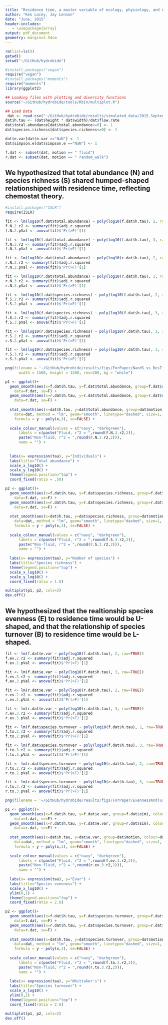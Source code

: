 ```yaml
---
title: "Residence time, a master variable of ecology, physiology, and natural selection"
author: "Ken Locey, Jay Lennon"
date: "June, 2015"
header-includes:
   - \usepackage{array}
output: pdf_document
geometry: margin=2.54cm
---
```



```r
rm(list=ls()) 
getwd() 
setwd("~/GitHub/hydrobide") 
```

```r
#install.packages("vegan") 
require("vegan") 
#install.packages("moments")
require("moments")
library(ggplot2)
```


```r
## Loading files with plotting and diversity functions
source("~/GitHub/hydrobide/tools/Rbin/multiplot.R")
```


```r
## Load Data
 dat <- read.csv("~/GitHub/hydrobide/results/simulated_data/2015_September/7_Sept/SimData.csv")  
dat$h.tau <- (dat$height * dat$width)/dat$flow.rate
dat$total.abundance[dat$total.abundance<=0] <- 1
dat$species.richness[dat$species.richness<=0] <- 1

dat$e.var[dat$e.var =="NaN"] <- 1
dat$simpson.e[dat$simpson.e =="NaN"] <- 1

f.dat <- subset(dat, motion == " fluid")
r.dat <- subset(dat, motion == " random_walk")
```

## We hypothesized that total abundance (N) and species richness (S) shared humped-shaped relationshiped with residence time, reflecting chemostat theory.


```r
#install.packages("ISLR")
require(ISLR)

fit <- lm(log10(f.dat$total.abundance) ~ poly(log10(f.dat$h.tau), 2, raw=TRUE))
f.N.2.r2 <- summary(fit)$adj.r.squared
f.N.2.pVal <- anova(fit)$'Pr(>F)'[1]

fit <- lm(log10(f.dat$total.abundance) ~ poly(log10(f.dat$h.tau), 3, raw=TRUE))
f.N.3.r2 <- summary(fit)$adj.r.squared
f.N.3.pVal <- anova(fit)$'Pr(>F)'[1]

fit <- lm(log10(r.dat$total.abundance) ~ poly(log10(r.dat$h.tau), 2, raw=TRUE))
r.N.2.r2 <- summary(fit)$adj.r.squared
r.N.2.pVal <- anova(fit)$'Pr(>F)'[1]

fit <- lm(log10(r.dat$total.abundance) ~ poly(log10(r.dat$h.tau), 3, raw=TRUE))
r.N.3.r2 <- summary(fit)$adj.r.squared
r.N.3.pVal <- anova(fit)$'Pr(>F)'[1]

fit <- lm(log10(f.dat$species.richness) ~ poly(log10(f.dat$h.tau), 2, raw=TRUE))
f.S.2.r2 <- summary(fit)$adj.r.squared
f.S.2.pVal <- anova(fit)$'Pr(>F)'[1]

fit <- lm(log10(f.dat$species.richness) ~ poly(log10(f.dat$h.tau), 3, raw=TRUE))
f.S.3.r2 <- summary(fit)$adj.r.squared
f.S.3.pVal <- anova(fit)$'Pr(>F)'[1]

fit <- lm(log10(r.dat$species.richness) ~ poly(log10(r.dat$h.tau), 2, raw=TRUE))
r.S.2.r2 <- summary(fit)$adj.r.squared
r.S.2.pVal <- anova(fit)$'Pr(>F)'[1]

fit <- lm(log10(r.dat$species.richness) ~ poly(log10(r.dat$h.tau), 3, raw=TRUE))
r.S.3.r2 <- summary(fit)$adj.r.squared
r.S.3.pVal <- anova(fit)$'Pr(>F)'[1]
```



```r
png(filename = '~/GitHub/hydrobide/results/figs/ForPaper/NandS_vs_ResTime.png',
      width = 1500, height = 1200, res=200, bg = "white")

p1 <- ggplot()+
  geom_smooth(aes(x=f.dat$h.tau, y=f.dat$total.abundance, group=f.dat$sim), colour='skyblue1',
    data=f.dat, se=F) +  
  geom_smooth(aes(x=r.dat$h.tau, y=r.dat$total.abundance, group=r.dat$sim), colour='seagreen1',
    data=r.dat, se=F) +  
  
  stat_smooth(aes(x=dat$h.tau, y=dat$total.abundance, group=dat$motion, colour=dat$motion),
    data=dat, method = "lm", geom="smooth", linetype="dashed", size=1,
    formula = y ~ poly(x,3), se=FALSE) +
  
  scale_colour_manual(values = c("navy", "darkgreen"),
      labels = c(paste("Fluid, r^2 = ",round(f.N.3.r2,2)),
      paste("Non-fluid, r^2 = ",round(r.N.3.r2,2))),
      name = "") +
  
  
  labs(x= expression(tau), y="Individuals") +
  labs(title="Total abundance") +
  scale_x_log10() +
  scale_y_log10() +
  theme(legend.position="top") +
  coord_fixed(ratio = .50)

p2 <- ggplot()+
  geom_smooth(aes(x=f.dat$h.tau, y=f.dat$species.richness, group=f.dat$sim), colour='skyblue1',
    data=f.dat, se=F) +  
  geom_smooth(aes(x=r.dat$h.tau, y=r.dat$species.richness, group=r.dat$sim), colour='seagreen1',
    data=r.dat, se=F) +  
  
  stat_smooth(aes(x=dat$h.tau, y=dat$species.richness, group=dat$motion, colour=dat$motion),
    data=dat, method = "lm", geom="smooth", linetype="dashed", size=1,
    formula = y ~ poly(x,3), se=FALSE) +
  
  scale_colour_manual(values = c("navy", "darkgreen"),
      labels = c(paste("Fluid, r^2 = ",round(f.S.3.r2,2)),
      paste("Non-fluid, r^2 = ",round(r.S.3.r2,2))),
      name = "") +
    
  labs(x= expression(tau), y="Number of species") +
  labs(title="Species richness") +
  theme(legend.position="top") +
  scale_x_log10() +
  scale_y_log10() +
  coord_fixed(ratio = 1.0)

multiplot(p1, p2, cols=2)
dev.off()
```


## We hypothesized that the realtionship species evenness (E) to residence time would be U-shaped, and that the relationship of species turnover (B) to residence time would be L-shaped.

```r
fit <- lm(f.dat$e.var ~ poly(log10(f.dat$h.tau), 2, raw=TRUE))
f.ev.2.r2 <- summary(fit)$adj.r.squared
f.ev.2.pVal <- anova(fit)$'Pr(>F)'[1]

fit <- lm(f.dat$e.var ~ poly(log10(f.dat$h.tau), 3, raw=TRUE))
f.ev.3.r2 <- summary(fit)$adj.r.squared
f.ev.3.pVal <- anova(fit)$'Pr(>F)'[1]

fit <- lm(r.dat$e.var ~ poly(log10(r.dat$h.tau), 2, raw=TRUE))
r.ev.2.r2 <- summary(fit)$adj.r.squared
r.ev.2.pVal <- anova(fit)$'Pr(>F)'[1]

fit <- lm(r.dat$e.var ~ poly(log10(r.dat$h.tau), 3, raw=TRUE))
r.ev.3.r2 <- summary(fit)$adj.r.squared
r.ev.3.pVal <- anova(fit)$'Pr(>F)'[1]

fit <- lm(f.dat$species.turnover ~ poly(log10(f.dat$h.tau), 2, raw=TRUE))
f.to.2.r2 <- summary(fit)$adj.r.squared
f.to.2.pVal <- anova(fit)$'Pr(>F)'[1]

fit <- lm(f.dat$species.turnover ~ poly(log10(f.dat$h.tau), 3, raw=TRUE))
f.to.3.r2 <- summary(fit)$adj.r.squared
f.to.3.pVal <- anova(fit)$'Pr(>F)'[1]

fit <- lm(r.dat$species.turnover ~ poly(log10(r.dat$h.tau), 2, raw=TRUE))
r.to.2.r2 <- summary(fit)$adj.r.squared
r.to.2.pVal <- anova(fit)$'Pr(>F)'[1]

fit <- lm(r.dat$species.turnover ~ poly(log10(r.dat$h.tau), 3, raw=TRUE))
r.to.3.r2 <- summary(fit)$adj.r.squared
r.to.3.pVal <- anova(fit)$'Pr(>F)'[1]
```


```r
png(filename = '~/GitHub/hydrobide/results/figs/ForPaper/EvennessAndTurnover_vs_ResTime.png', width = 1500, height = 1200, res=200, bg = "white")

p1 <- ggplot()+
  geom_smooth(aes(x=f.dat$h.tau, y=f.dat$e.var, group=f.dat$sim), colour='skyblue1',
    data=f.dat, se=F) +  
  geom_smooth(aes(x=r.dat$h.tau, y=r.dat$e.var, group=r.dat$sim), colour='seagreen1',
    data=r.dat, se=F) +  
  
  stat_smooth(aes(x=dat$h.tau, y=dat$e.var, group=dat$motion, colour=dat$motion),
    data=dat, method = "lm", geom="smooth", linetype="dashed", size=1,
    formula = y ~ poly(x,3), se=FALSE) +
  
  scale_colour_manual(values = c("navy", "darkgreen"),
      labels = c(paste("Fluid, r^2 = ",round(f.ev.3.r2,2)),
      paste("Non-fluid, r^2 = ",round(r.ev.3.r2,2))),
      name = "") +
  
  labs(x= expression(tau), y="Evar") +
  labs(title="Species evenness") +
  scale_x_log10() +
  ylim(0,1) +
  theme(legend.position="top") +
  coord_fixed(ratio = 2.0)

p2 <- ggplot()+
  geom_smooth(aes(x=f.dat$h.tau, y=f.dat$species.turnover, group=f.dat$sim), colour='skyblue1',
    data=f.dat, se=F) +  
  geom_smooth(aes(x=r.dat$h.tau, y=r.dat$species.turnover, group=r.dat$sim), colour='seagreen1',
    data=r.dat, se=F) +  
  
  stat_smooth(aes(x=dat$h.tau, y=dat$species.turnover, group=dat$motion, colour=dat$motion),
    data=dat, method = "lm", geom="smooth", linetype="dashed", size=1,
    formula = y ~ poly(x,3), se=FALSE) +
  
  scale_colour_manual(values = c("navy", "darkgreen"),
      labels = c(paste("Fluid, r^2 = ",round(f.to.3.r2,2)),
      paste("Non-fluid, r^2 = ",round(r.to.3.r2,2))),
      name = "") +
    
  labs(x= expression(tau), y="Whittaker's") +
  labs(title="Species turnover") +
  scale_x_log10() +
  ylim(0,1) +
  theme(legend.position="top") +
  coord_fixed(ratio = 2.0)

multiplot(p1, p2, cols=2)
dev.off()
```
